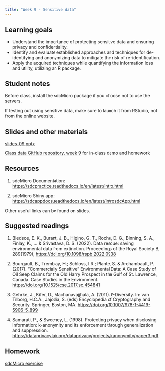 ```yaml
---
title: "Week 9 - Sensitive data"
---
```


## Learning goals

-   Understand the importance of protecting sensitive data and ensuring privacy and confidentiality.
-   Identify and evaluate established approaches and techniques for de-identifying and anonymizing data to mitigate the risk of re-identification.
-   Apply the acquired techniques while quantifying the information loss and utility, utilizing an R package.

## Student notes

Before class, install the sdcMicro package if you choose not to use the servers.

If testing out using sensitive data, make sure to launch it from RStudio, not from the online website.

## Slides and other materials

[slides-09.pptx](slides-09.pptx)

[Class data GitHub repository, week 9](https://github.com/UCSB-Library-Research-Data-Services/bren-meds213-spring-2023-class-data/tree/main/week8) for in-class demo and homework

## Resources

1.  sdcMicro Documentation: <https://sdcpractice.readthedocs.io/en/latest/intro.html>

2.  sdcMicro Shiny app: <https://sdcappdocs.readthedocs.io/en/latest/introsdcApp.html>

Other useful links can be found on slides.

## Suggested readings

1.  Bledsoe, E. K., Burant, J. B., Higino, G. T., Roche, D. G., Binning, S. A., Finlay, K., ... & Srivastava, D. S. (2022). Data rescue: saving environmental data from extinction. Proceedings of the Royal Society B, 289(1979), <https://doi.org/10.1098/rspb.2022.0938>

2.  Bourgault, B., Tremblay, H.; Schloss, I.R.; Plante, S. & Archambault, P. (2017). "Commercially Sensitive" Environmental Data: A Case Study of Oil Seep Claims for the Old Harry Prospect in the Gulf of St. Lawrence, Canada. Case Studies in the Environment. <https://doi.org/10.1525/cse.2017.sc.454841>

3.  Gehrke, J., Kifer, D., Machanavajjhala, A. (2011). ℓ-Diversity. In: van Tilborg, H.C.A., Jajodia, S. (eds) Encyclopedia of Cryptography and Security. Springer, Boston, MA. <https://doi.org/10.1007/978-1-4419-5906-5_899>

4.  Samarati, P., & Sweeney, L. (1998). Protecting privacy when disclosing information: k-anonymity and its enforcement through generalization and suppression. <https://dataprivacylab.org/dataprivacy/projects/kanonymity/paper3.pdf>

## Homework

[sdcMicro exercise](hw-09.qmd)